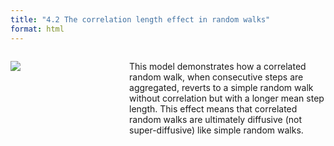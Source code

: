 ```yaml
---
title: "4.2 The correlation length effect in random walks"
format: html
---
```


:::: {.columns}
::: {.column width=35%}
[![](4.2-correlation-length-walks.png)](4.2-correlation-length-walks.nlogox)
:::

::: {.column width=65%}
This model demonstrates how a correlated random walk, when consecutive steps are aggregated, reverts to a simple random walk without correlation but with a longer mean step length. This effect means that correlated random walks are ultimately diffusive (not super-diffusive) like simple random walks.
:::
::::